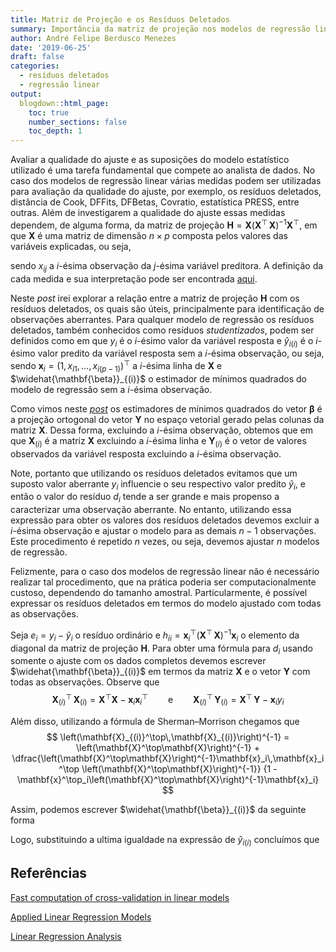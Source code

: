 ```yaml
---
title: Matriz de Projeção e os Resíduos Deletados
summary: Importância da matriz de projeção nos modelos de regressão linear
author: André Felipe Berdusco Menezes
date: '2019-06-25'
draft: false
categories:
  - resíduos deletados
  - regressão linear
output:
  blogdown::html_page:
    toc: true
    number_sections: false
    toc_depth: 1
---
```



Avaliar a qualidade do ajuste e as suposições do modelo estatístico utilizado
é uma tarefa fundamental que compete ao analista de dados.
No caso dos modelos de regressão linear várias medidas
podem ser utilizadas para avaliação da qualidade do ajuste,
por exemplo,
os resíduos deletados,
distância de Cook,
DFFits,
DFBetas,
Covratio,
estatística PRESS, entre outras.
Além de investigarem a qualidade do ajuste essas medidas dependem, de alguma forma, da matriz de projeção
$\mathbf{H} = \mathbf{X}\left(\mathbf{X}^\top\,\mathbf{X}\right)^{-1}\mathbf{X}^\top$, em que
$\mathbf{X}$ é uma matriz de dimensão $n\times p$ composta pelos valores das variáveis explicadas, ou seja,

\begin{equation}\label{eq:X}
\mathbf{X} = \begin{bmatrix}
1 & x_{11} & \cdots & x_{1(p-1)}\\
1 & x_{21} & \cdots & x_{2(p-1)}\\
\vdots&   \vdots &  \cdots& \vdots \\
1 & x_{n1} & \cdots & x_{n(p-1)}
\end{bmatrix}
\end{equation}
sendo $x_{ij}$ a $i$-ésima observação da $j$-ésima variável preditora.
A definição da cada medida e sua interpretação pode ser encontrada [aqui](https://github.com/AndrMenezes/ra2016/raw/master/report.pdf).

Neste *post* irei explorar a relação entre a matriz de projeção $\mathbf{H}$ com os resíduos deletados,
os quais são úteis, principalmente para identificação de observações aberrantes.
Para qualquer modelo de regressão os resíduos deletados, também conhecidos como
resíduos *studentizados*, podem ser definidos como
\begin{equation}\label{eq:di_1}
d_i = y_i - \widehat{y}_{i(i)}
\end{equation}
em que $y_i$ é o $i$-ésimo valor da variável resposta e
$\widehat{y}_{i(i)}$ é o $i$-ésimo valor predito da variável resposta sem a $i$-ésima observação,
ou seja,
\begin{equation}\label{eq:yhat_i}
\widehat{y}_{i(i)} = \mathbf{x}_i^\top \widehat{\mathbf{\beta}}_{(i)}
\end{equation}
sendo $\mathbf{x}_i = (1, x_{i1}, \ldots, x_{i(p-1)} )^\top$ a $i$-ésima linha de $\mathbf{X}$ e
$\widehat{\mathbf{\beta}}_{(i)}$ o estimador de mínimos quadrados do modelo de regressão sem a $i$-ésima observação.

Como vimos neste [*post*](https://andrefbm.netlify.com/post/2019-03-21-regress%C3%A3o-linear-simples-sob-a-perspectiva-de-%C3%A1lgebra-linear/) os estimadores de mínimos quadrados do vetor $\mathbf{\beta}$
é a projeção ortogonal do vetor $\mathbf{Y}$
no espaço vetorial gerado pelas colunas da matriz $\mathbf{X}$.
Dessa forma, excluindo a $i$-ésima observação, obtemos que
\begin{equation}\label{eq:beta_ii}
\widehat{\mathbf{\beta}}_{(i)} = \left(\mathbf{X}_{(i)}^\top\,\mathbf{X}_{(i)}\right)^{-1}\mathbf{X}_{(i)}^\top\,\mathbf{Y}_{(i)}
\end{equation}
em que $\mathbf{X}_{(i)}$ é a matriz $\mathbf{X}$ excluindo a $i$-ésima linha e
$\mathbf{Y}_{(i)}$ é o vetor de valores observados da variável resposta excluindo a $i$-ésima observação.

Note, portanto que utilizando os resíduos deletados evitamos que um suposto valor aberrante $y_i$
influencie o seu respectivo valor predito $\widehat{y}_i$, e então o valor do resíduo $d_i$ tende a ser grande e
mais propenso a caracterizar uma observação aberrante.
No entanto, utilizando essa expressão para obter os valores dos resíduos deletados devemos
excluir a $i$-ésima observação e ajustar o modelo para as demais  $n - 1$ observações. Este procedimento é repetido
$n$ vezes, ou seja, devemos ajustar $n$ modelos de regressão.

Felizmente, para o caso dos modelos de regressão linear não é necessário realizar tal procedimento, que na prática poderia ser
computacionalmente custoso, dependendo do tamanho amostral.
Particularmente, é possível expressar os resíduos deletados em termos do modelo ajustado com todas as observações.

Seja $e_i = y_i - \widehat{y}_i$ o resíduo ordinário e
$h_{ii} = \mathbf{x}_i^\top\left(\mathbf{X}^\top\,\mathbf{X}\right)^{-1}\mathbf{x}_i$ o elemento da diagonal da matriz de projeção
$\mathbf{H}$.
Para obter uma fórmula para $d_i$ usando somente o ajuste com os dados completos devemos escrever
$\widehat{\mathbf{\beta}}_{(i)}$ em termos da matriz $\mathbf{X}$ e o vetor $\mathbf{Y}$ com todas as observações.
Observe que
$$
\mathbf{X}_{(i)}^\top\,\mathbf{X}_{(i)} = \mathbf{X}^\top\mathbf{X} - \mathbf{x}_i\mathbf{x}_i^\top \qquad \mbox{e} \qquad
\mathbf{X}_{(i)}^\top\,\mathbf{Y}_{(i)} = \mathbf{X}^\top\,\mathbf{Y} - \mathbf{x}_iy_i
$$

Além disso, utilizando a fórmula de Sherman–Morrison chegamos que
$$
\left(\mathbf{X}_{(i)}^\top\,\mathbf{X}_{(i)}\right)^{-1} =
\left(\mathbf{X}^\top\mathbf{X}\right)^{-1} + \dfrac{\left(\mathbf{X}^\top\mathbf{X}\right)^{-1}\mathbf{x}_i\,\mathbf{x}_i^\top \left(\mathbf{X}^\top\mathbf{X}\right)^{-1}}
{1 - \mathbf{x}^\top_i\left(\mathbf{X}^\top\mathbf{X}\right)^{-1}\mathbf{x}_i}
$$

Assim, podemos escrever $\widehat{\mathbf{\beta}}_{(i)}$ da seguinte forma
\begin{eqnarray}
\widehat{\mathbf{\beta}}_{(i)} &=& \left[\left(\mathbf{X}^\top\mathbf{X}\right)^{-1} +
\dfrac{\left(\mathbf{X}^\top\mathbf{X}\right)^{-1}\mathbf{x}_i\,\mathbf{x}_i^\top \left(\mathbf{X}^\top\mathbf{X}\right)^{-1}}
{1 - \mathbf{x}^\top_i\left(\mathbf{X}^\top\mathbf{X}\right)^{-1}\mathbf{x}_i}\right]\,
\left(
\mathbf{X}^\top\,\mathbf{Y} - \mathbf{x}_iy_i
\right) \nonumber \\ \nonumber
&=&
\widehat{\mathbf{\beta}} -  \left(\mathbf{X}^\top\mathbf{X}\right)^{-1}\mathbf{x}_i\,
\left[\dfrac{y_i\,(1-h_{ii}) - \mathbf{x}_i^\top\widehat{\mathbf{\beta}} + h_{ii}\,y_i}{1-h_{ii}}\right]\\
&=&
\widehat{\mathbf{\beta}} - \left(\mathbf{X}^\top\mathbf{X}\right)^{-1}\mathbf{x}_i\,\left[\dfrac{y_i - \mathbf{x}^\top_i\widehat{\mathbf{\beta}}}{1-h_{ii}}\right] \nonumber\\\label{eq:beta_ii_2}
\therefore \widehat{\mathbf{\beta}}_{(i)}&=&
\widehat{\mathbf{\beta}} - \left(\mathbf{X}^\top\mathbf{X}\right)^{-1}\mathbf{x}_i\,\cdot\dfrac{e_i}{1-h_{ii}}.
\end{eqnarray}

Logo, substituindo a ultima igualdade na expressão de $\widehat{y}_{i(i)}$ concluímos que
\begin{eqnarray}
d_i &=& y_i - \mathbf{x}_i^\top\left[\widehat{\mathbf{\beta}} - \left(\mathbf{X}^\top\mathbf{X}\right)^{-1}\mathbf{x}_i\,\cdot\dfrac{e_i}{1-h_{ii}}\right] \nonumber\\
&=&
y_i - \mathbf{x}_i^\top\widehat{\mathbf{\beta}} + \mathbf{x}_i^\top\left(\mathbf{X}^\top\mathbf{X}\right)^{-1}\mathbf{x}_i\,\cdot\dfrac{e_i}{1-h_{ii}} \nonumber\\
&=&
e_i + \dfrac{h_{ii}\,e_i}{1 - h_{ii}} \nonumber\\\nonumber
\therefore d_i &=& \dfrac{e_i}{1 - h_{ii}}.
\end{eqnarray}



## Referências
[Fast computation of cross-validation in linear models](https://robjhyndman.com/hyndsight/loocv-linear-models/)

[Applied Linear Regression Models](https://www.amazon.com.br/Applied-Linear-Regression-Models-Neter/dp/025608601X)

[Linear Regression Analysis](https://www.amazon.com/Linear-Regression-Analysis-George-Seber/dp/0471415405)
